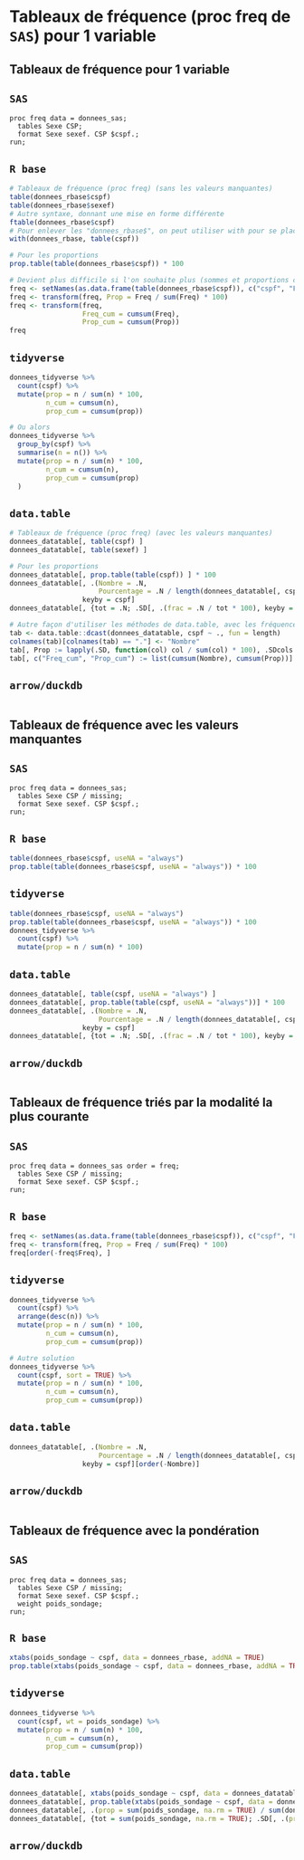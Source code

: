 # Tableaux de fréquence (proc freq de `SAS`) pour 1 variable

## Tableaux de fréquence pour 1 variable
::: {.panel-tabset group="language"}

## `SAS` {.unnumbered .unlisted}
``` sas
proc freq data = donnees_sas;
  tables Sexe CSP;
  format Sexe sexef. CSP $cspf.;
run;
```

## `R base` {.unnumbered .unlisted}
```r
# Tableaux de fréquence (proc freq) (sans les valeurs manquantes)
table(donnees_rbase$cspf)
table(donnees_rbase$sexef)
# Autre syntaxe, donnant une mise en forme différente
ftable(donnees_rbase$cspf)
# Pour enlever les "donnees_rbase$", on peut utiliser with pour se placer dans l'environnement de donnees_rbase
with(donnees_rbase, table(cspf))

# Pour les proportions
prop.table(table(donnees_rbase$cspf)) * 100

# Devient plus difficile si l'on souhaite plus (sommes et proportions cumulées par exemple)
freq <- setNames(as.data.frame(table(donnees_rbase$cspf)), c("cspf", "Freq"))
freq <- transform(freq, Prop = Freq / sum(Freq) * 100)
freq <- transform(freq,
                  Freq_cum = cumsum(Freq),
                  Prop_cum = cumsum(Prop))
freq
```

## `tidyverse` {.unnumbered .unlisted}
```r
donnees_tidyverse %>% 
  count(cspf) %>% 
  mutate(prop = n / sum(n) * 100,
         n_cum = cumsum(n),
         prop_cum = cumsum(prop))

# Ou alors
donnees_tidyverse %>% 
  group_by(cspf) %>% 
  summarise(n = n()) %>% 
  mutate(prop = n / sum(n) * 100,
         n_cum = cumsum(n),
         prop_cum = cumsum(prop)
  )
```

## `data.table` {.unnumbered .unlisted}
```r
# Tableaux de fréquence (proc freq) (avec les valeurs manquantes)
donnees_datatable[, table(cspf) ]
donnees_datatable[, table(sexef) ]

# Pour les proportions
donnees_datatable[, prop.table(table(cspf)) ] * 100
donnees_datatable[, .(Nombre = .N,
                      Pourcentage = .N / length(donnees_datatable[, cspf]) * 100),
                  keyby = cspf]
donnees_datatable[, {tot = .N; .SD[, .(frac = .N / tot * 100), keyby = cspf]} ]

# Autre façon d'utiliser les méthodes de data.table, avec les fréquences et proportions cumulés
tab <- data.table::dcast(donnees_datatable, cspf ~ ., fun = length)
colnames(tab)[colnames(tab) == "."] <- "Nombre"
tab[, Prop := lapply(.SD, function(col) col / sum(col) * 100), .SDcols = is.numeric]
tab[, c("Freq_cum", "Prop_cum") := list(cumsum(Nombre), cumsum(Prop))]
```

## `arrow/duckdb` {.unnumbered .unlisted}
```r

```

:::

## Tableaux de fréquence avec les valeurs manquantes
::: {.panel-tabset group="language"}

## `SAS` {.unnumbered .unlisted}
``` sas
proc freq data = donnees_sas;
  tables Sexe CSP / missing;
  format Sexe sexef. CSP $cspf.;
run;
```

## `R base` {.unnumbered .unlisted}
```r
table(donnees_rbase$cspf, useNA = "always")
prop.table(table(donnees_rbase$cspf, useNA = "always")) * 100
```

## `tidyverse` {.unnumbered .unlisted}
```r
table(donnees_rbase$cspf, useNA = "always")
prop.table(table(donnees_rbase$cspf, useNA = "always")) * 100
donnees_tidyverse %>% 
  count(cspf) %>% 
  mutate(prop = n / sum(n) * 100)
```

## `data.table` {.unnumbered .unlisted}
```r
donnees_datatable[, table(cspf, useNA = "always") ]
donnees_datatable[, prop.table(table(cspf, useNA = "always"))] * 100
donnees_datatable[, .(Nombre = .N,
                      Pourcentage = .N / length(donnees_datatable[, cspf]) * 100),
                  keyby = cspf]
donnees_datatable[, {tot = .N; .SD[, .(frac = .N / tot * 100), keyby = cspf]} ]
```

## `arrow/duckdb` {.unnumbered .unlisted}
```r

```

:::

## Tableaux de fréquence triés par la modalité la plus courante
::: {.panel-tabset group="language"}

## `SAS` {.unnumbered .unlisted}
``` sas
proc freq data = donnees_sas order = freq;
  tables Sexe CSP / missing;
  format Sexe sexef. CSP $cspf.;
run;
```

## `R base` {.unnumbered .unlisted}
```r
freq <- setNames(as.data.frame(table(donnees_rbase$cspf)), c("cspf", "Freq"))
freq <- transform(freq, Prop = Freq / sum(Freq) * 100)
freq[order(-freq$Freq), ]
```

## `tidyverse` {.unnumbered .unlisted}
```r
donnees_tidyverse %>% 
  count(cspf) %>% 
  arrange(desc(n)) %>% 
  mutate(prop = n / sum(n) * 100,
         n_cum = cumsum(n),
         prop_cum = cumsum(prop))

# Autre solution
donnees_tidyverse %>% 
  count(cspf, sort = TRUE) %>% 
  mutate(prop = n / sum(n) * 100,
         n_cum = cumsum(n),
         prop_cum = cumsum(prop))
```

## `data.table` {.unnumbered .unlisted}
```r
donnees_datatable[, .(Nombre = .N,
                      Pourcentage = .N / length(donnees_datatable[, cspf]) * 100),
                  keyby = cspf][order(-Nombre)]
```

## `arrow/duckdb` {.unnumbered .unlisted}
```r

```

:::

## Tableaux de fréquence avec la pondération
::: {.panel-tabset group="language"}

## `SAS` {.unnumbered .unlisted}
``` sas
proc freq data = donnees_sas;
  tables Sexe CSP / missing;
  format Sexe sexef. CSP $cspf.;
  weight poids_sondage;
run;
```

## `R base` {.unnumbered .unlisted}
```r
xtabs(poids_sondage ~ cspf, data = donnees_rbase, addNA = TRUE)
prop.table(xtabs(poids_sondage ~ cspf, data = donnees_rbase, addNA = TRUE))
```

## `tidyverse` {.unnumbered .unlisted}
```r
donnees_tidyverse %>% 
  count(cspf, wt = poids_sondage) %>% 
  mutate(prop = n / sum(n) * 100,
         n_cum = cumsum(n),
         prop_cum = cumsum(prop))
```

## `data.table` {.unnumbered .unlisted}
```r
donnees_datatable[, xtabs(poids_sondage ~ cspf, data = donnees_datatable, addNA = TRUE) ]
donnees_datatable[, prop.table(xtabs(poids_sondage ~ cspf, data = donnees_datatable, addNA = TRUE)) ]
donnees_datatable[, .(prop = sum(poids_sondage, na.rm = TRUE) / sum(donnees_datatable[, poids_sondage]) * 100), keyby = cspf]
donnees_datatable[, {tot = sum(poids_sondage, na.rm = TRUE); .SD[, .(prop = sum(poids_sondage, na.rm = TRUE) / tot * 100), by = cspf]} ]
```

## `arrow/duckdb` {.unnumbered .unlisted}
```r

```

:::